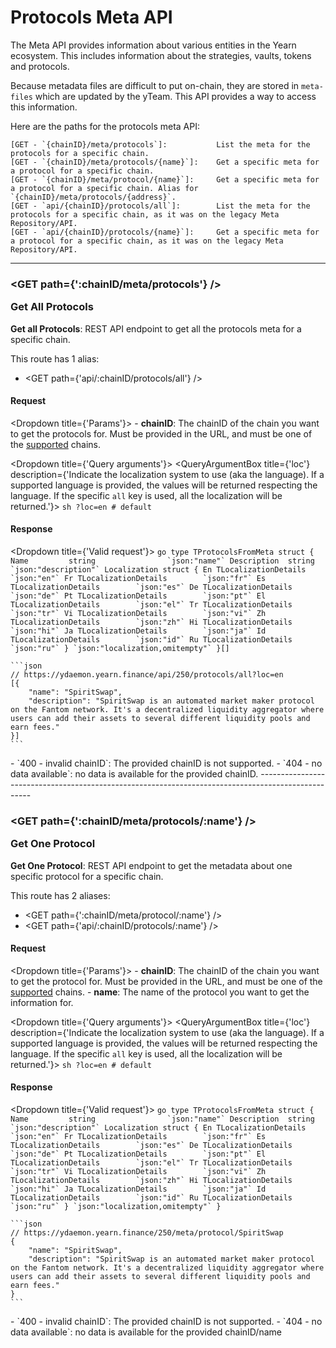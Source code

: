 
# Protocols Meta API
The Meta API provides information about various entities in the Yearn ecosystem. This includes information about the strategies, vaults, tokens and protocols.

Because metadata files are difficult to put on-chain, they are stored in `meta-files` which are updated by the yTeam. This API provides a way to access this information.  

Here are the paths for the protocols meta API:
```
[GET - `{chainID}/meta/protocols`]:           List the meta for the protocols for a specific chain.
[GET - `{chainID}/meta/protocols/{name}`]:    Get a specific meta for a protocol for a specific chain.
[GET - `{chainID}/meta/protocol/{name}`]:     Get a specific meta for a protocol for a specific chain. Alias for `{chainID}/meta/protocols/{address}`.  
[GET - `api/{chainID}/protocols/all`]:        List the meta for the protocols for a specific chain, as it was on the legacy Meta Repository/API.
[GET - `api/{chainID}/protocols/{name}`]:     Get a specific meta for a protocol for a specific chain, as it was on the legacy Meta Repository/API.
```

---------------------------------------------------------------------------------------------------

### <GET path={':chainID/meta/protocols'} /> <p>Get All Protocols</p>
**Get all Protocols**: REST API endpoint to get all the protocols meta for a specific chain.

This route has 1 alias:
- <GET path={'api/:chainID/protocols/all'} />

#### Request
<Dropdown title={'Params'}>
	- **chainID**: The chainID of the chain you want to get the protocols for. Must be provided in the URL, and must be one of the [supported](/docs/routes/misc#-get-supported-chains) chains.
</Dropdown>

<Dropdown title={'Query arguments'}>
	<QueryArgumentBox
		title={'loc'}
		description={'Indicate the localization system to use (aka the language). If a supported language is provided, the values will be returned respecting the language. If the specific `all` key is used, all the localization will be returned.'}>
		```sh
		?loc=en # default
		```
	</QueryArgumentBox>
</Dropdown>

#### Response
<Dropdown title={'Valid request'}>
	```go
	type TProtocolsFromMeta struct {
		Name         string                `json:"name"`
		Description  string                `json:"description"`
		Localization struct {
			En TLocalizationDetails        `json:"en"`
			Fr TLocalizationDetails        `json:"fr"`
			Es TLocalizationDetails        `json:"es"`
			De TLocalizationDetails        `json:"de"`
			Pt TLocalizationDetails        `json:"pt"`
			El TLocalizationDetails        `json:"el"`
			Tr TLocalizationDetails        `json:"tr"`
			Vi TLocalizationDetails        `json:"vi"`
			Zh TLocalizationDetails        `json:"zh"`
			Hi TLocalizationDetails        `json:"hi"`
			Ja TLocalizationDetails        `json:"ja"`
			Id TLocalizationDetails        `json:"id"`
			Ru TLocalizationDetails        `json:"ru"`
		} `json:"localization,omitempty"`
	}[]
	```

	```json
	// https://ydaemon.yearn.finance/api/250/protocols/all?loc=en
    [{
        "name": "SpiritSwap",
        "description": "SpiritSwap is an automated market maker protocol on the Fantom network. It's a decentralized liquidity aggregator where users can add their assets to several different liquidity pools and earn fees."
    }]
	```
</Dropdown>
<Dropdown title={'Invalid request'}>
	- `400 - invalid chainID`: The provided chainID is not supported.
	- `404 - no data available`: no data is available for the provided chainID.
</Dropdown>
---------------------------------------------------------------------------------------------------

### <GET path={':chainID/meta/protocols/:name'} /> <p>Get One Protocol</p>
**Get One Protocol**: REST API endpoint to get the metadata about one specific protocol for a specific chain.

This route has 2 aliases:
- <GET path={':chainID/meta/protocol/:name'} />
- <GET path={'api/:chainID/protocols/:name'} />

#### Request
<Dropdown title={'Params'}>
	- **chainID**: The chainID of the chain you want to get the protocol for. Must be provided in the URL, and must be one of the [supported](/docs/routes/misc#-get-supported-chains) chains.
	- **name**: The name of the protocol you want to get the information for.
</Dropdown>

<Dropdown title={'Query arguments'}>
	<QueryArgumentBox
		title={'loc'}
		description={'Indicate the localization system to use (aka the language). If a supported language is provided, the values will be returned respecting the language. If the specific `all` key is used, all the localization will be returned.'}>
		```sh
		?loc=en # default
		```
	</QueryArgumentBox>
</Dropdown>

#### Response
<Dropdown title={'Valid request'}>
	```go
	type TProtocolsFromMeta struct {
		Name         string                `json:"name"`
		Description  string                `json:"description"`
		Localization struct {
			En TLocalizationDetails        `json:"en"`
			Fr TLocalizationDetails        `json:"fr"`
			Es TLocalizationDetails        `json:"es"`
			De TLocalizationDetails        `json:"de"`
			Pt TLocalizationDetails        `json:"pt"`
			El TLocalizationDetails        `json:"el"`
			Tr TLocalizationDetails        `json:"tr"`
			Vi TLocalizationDetails        `json:"vi"`
			Zh TLocalizationDetails        `json:"zh"`
			Hi TLocalizationDetails        `json:"hi"`
			Ja TLocalizationDetails        `json:"ja"`
			Id TLocalizationDetails        `json:"id"`
			Ru TLocalizationDetails        `json:"ru"`
		} `json:"localization,omitempty"`
	}
	```

	```json
	// https://ydaemon.yearn.finance/250/meta/protocol/SpiritSwap
    {
        "name": "SpiritSwap",
        "description": "SpiritSwap is an automated market maker protocol on the Fantom network. It's a decentralized liquidity aggregator where users can add their assets to several different liquidity pools and earn fees."
    }
	```
</Dropdown>
<Dropdown title={'Invalid request'}>
	- `400 - invalid chainID`: The provided chainID is not supported.
	- `404 - no data available`: no data is available for the provided chainID/name
</Dropdown>
